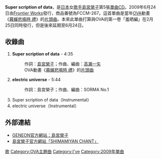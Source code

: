 {{noteTA
|1=zh-cn:寒蝉鸣泣之时; zh-tw:暮蟬悲鳴時; zh-hk:寒蟬鳴泣之時;
}}
{{Infobox Single 
| Name          = Super scription of data
| Artist        =[[島宮榮子|島宮榮子]]
| Cover         = Super scription of data.jpg
| Album         = 
| Released      ={{flagicon|Japan}} 2009年6月24日
| Format        = [[單曲|單曲CD]]
| Recorded      = 2009年
| Genre         = [[J-POP|J-POP]]
| Length        = 20:36
| Label         =[[Frontier_Works|Frontier Works]]
| Producer      = [[I've|I've]] 
| Certification   = 
| Chart position  = 
| Last single     = {{lang|ja|[[誓_(島宮榮子單曲)|誓い]]}}<br />（2009年）
| This single     = '''Super scription of data'''<br />（2009年）
| Next single     = [[Paranoia|Paranoia]]<br />（2009年）
| Misc          = 
}}

'''Super scription of data'''，是[[日本|日本]]女[[歌手|歌手]][[島宮榮子|島宮榮子]]第5張[[單曲|單曲]]CD。2009年6月24日由[[Frontier_Works|Frontier Works]]發行，商品番號為FCCM-267。這首單曲是當年[[OVA|OVA]]動畫《[[暮蟬悲鳴時|暮蟬悲鳴時 禮]]》的[[主題曲|片頭曲]]。本來此單曲打算與OVA的第一卷「羞晒編」在2月25日同時發行，但是後來延期至6月24日。

== 收錄曲 ==
# '''Super scription of data''' - 4:35
#: 作詞：[[島宮榮子|島宮榮子]]；作曲、編曲：[[高瀨一矢|高瀨一矢]]
#: OVA動畫《[[暮蟬悲鳴時|暮蟬悲鳴時 禮]]》的[[主題曲|片頭曲]]
# '''electric universe''' - 5:44
#: 作詞：島宮榮子；作曲、編曲：SORMA No.1
# Super scription of data（Instrumental）
# electric universe（Instrumental）

== 外部連結 ==
* [https://web.archive.org/web/20090607022856/http://www.geneon-ent.co.jp/rondorobe/music/shimamiya/index.html GENEON官方網站：島宮榮子]
* [https://web.archive.org/web/20090314003511/http://www.shimamiya-eiko.com/ 島宮榮子官方網站「SHIMAMIYAN CHANT」]

{{暮蟬悲鳴時}}
{{Single-stub}}

[[Category:暮蟬悲鳴時|歌]]
[[Category:OVA主題曲|Category:OVA主題曲]]
[[Category:I've|Category:I've]]
[[Category:2009年單曲|Category:2009年單曲]]